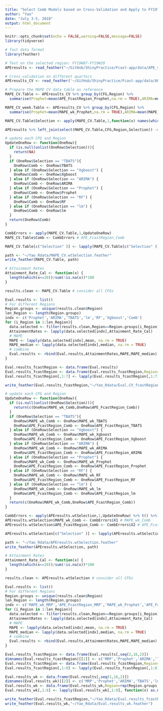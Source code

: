 ```yaml
---
title: "Select Comb Models based on Cross-Validation and Apply to FY19"
author: "Yao"
date: "July 3-5, 2018"
output: html_document
---
```


```r
knitr::opts_chunk$set(echo = FALSE,warning=FALSE,message=FALSE)
library(tidyverse)

# fast data format
library(feather)
```

```r
# Test on the selected region: FY19W07-FY19W20
APEresults <- read_feather("~/GitHub/ShinyPractice/Fcast-app/data/APE_values.feather")

# Cross-validation on different quarters
APEresults_CV <- read_feather('~/GitHub/ShinyPractice/Fcast-app/data/APE_values_CV.feather')

# Prepare the MAPE CV data table as reference
MAPE_CV.Table <- APEresults_CV %>% group_by(CFG,Region) %>% 
  summarise(Prophet=mean(APE_FcastRegion_Prophet,na.rm = TRUE),ARIMA=mean(APE_FcastRegion_ARIMA,na.rm = TRUE),TBATS=mean(APE_FcastRegion_TBATS,na.rm = TRUE),lm=mean(APE_FcastRegion_lm,na.rm = TRUE),RF=mean(APE_FcastRegion_RF,na.rm = TRUE),Xgboost=mean(APE_FcastRegion_Xgboost,na.rm = TRUE))

MAPE_CV_week.Table <- APEresults_CV %>% group_by(CFG,Region) %>% 
  summarise(Prophet=mean(MAPE_wk_Prophet,na.rm = TRUE),ARIMA=mean(MAPE_wk_ARIMA,na.rm = TRUE),TBATS=mean(MAPE_wk_TBATS,na.rm = TRUE),lm=mean(MAPE_wk_lm,na.rm = TRUE),RF=mean(MAPE_wk_RF,na.rm = TRUE),Xgboost=mean(MAPE_wk_Xgboost,na.rm = TRUE))

```

```r
MAPE_CV.Table$Selection <- apply(MAPE_CV.Table,1,function(x) names(which.min(x[3:8])))

APEresults %>% left_join(select(MAPE_CV.Table,CFG,Region,Selection)) -> APEresults.wtSelection
```

```r
# update each CFG and Region
UpdateOneRow <- function(OneRow){
  if (is.null(unlist(OneRow$Selection))){
    return(NA)
  }
  if (OneRow$Selection == "TBATS"){
    OneRow$Comb <- OneRow$TBATS
  } else if (OneRow$Selection == "Xgboost") {
    OneRow$Comb <- OneRow$Xgboost
  } else if (OneRow$Selection == "ARIMA") {
    OneRow$Comb <- OneRow$ARIMA
  } else if (OneRow$Selection == "Prophet") {
    OneRow$Comb <- OneRow$Prophet
  } else if (OneRow$Selection == "RF") {
    OneRow$Comb <- OneRow$RF
  } else if (OneRow$Selection == "lm") {
    OneRow$Comb <- OneRow$lm
  }
  return(OneRow$Comb)
}

CombErrors <- apply(MAPE_CV.Table,1,UpdateOneRow)
MAPE_CV.Table$Comb <- CombErrors # APE_FcastRegion_Comb

MAPE_CV.Table[c("Selection" )] <- lapply(MAPE_CV.Table[c("Selection" )], function(x) as.factor(as.character(x)))

path <- "~/Yao_Rdata/MAPE_CV.wtSelection.feather"
write_feather(MAPE_CV.Table, path)

# Attainment Rates
Attainment_Rate_Cal <- function(x) {
  length(which(x<=20))/sum(!is.na(x))*100
}

results.clean <- MAPE_CV.Table # consider all CFGs

Eval.results <- list()
# For different Regions
Region.groups <- unique(results.clean$Region)
len_Region <- length(Region.groups)
indx <- c('Prophet','ARIMA','TBATS','lm','RF','Xgboost','Comb')
for (i_Region in 1:len_Region){
  data.selected <- filter(results.clean,Region==Region.groups[i_Region])
  AttainmentRates <- lapply(data.selected[indx],Attainment_Rate_Cal)
  # MAPE
  MAPE <- lapply(data.selected[indx],mean, na.rm = TRUE)
  MAPE_median <- lapply(data.selected[indx],median, na.rm = TRUE)
  # combine
  Eval.results <- rbind(Eval.results,AttainmentRates,MAPE,MAPE_median)
}

Eval.results_fcastRegion <- data.frame(Eval.results)
Eval.results_fcastRegion <- data.frame(Eval.results_fcastRegion,Region=rep(Region.groups,each = 3),Results=c('Attainment_Rates','MAPE','MAPE_median'))
Eval.results_fcastRegion[,1:7] <- lapply(Eval.results_fcastRegion[,1:7], function(x) as.numeric(as.character(x)))

write_feather(Eval.results_fcastRegion,"~/Yao_Rdata/Eval.CV_fcastRegion.feather")
```

```r
# update each CFG and Region
UpdateOneRow <- function(OneRow){
  if (is.null(unlist(OneRow$Selection))){
    return(c(OneRow$MAPE_wk_Comb,OneRow$APE_FcastRegion_Comb))
  }
  if (OneRow$Selection == "TBATS"){
    OneRow$MAPE_wk_Comb <- OneRow$MAPE_wk_TBATS
    OneRow$APE_FcastRegion_Comb <- OneRow$APE_FcastRegion_TBATS
  } else if (OneRow$Selection == "Xgboost") {
    OneRow$MAPE_wk_Comb <- OneRow$MAPE_wk_Xgboost
    OneRow$APE_FcastRegion_Comb <- OneRow$APE_FcastRegion_Xgboost
  } else if (OneRow$Selection == "ARIMA") {
    OneRow$MAPE_wk_Comb <- OneRow$MAPE_wk_ARIMA
    OneRow$APE_FcastRegion_Comb <- OneRow$APE_FcastRegion_ARIMA
  } else if (OneRow$Selection == "Prophet") {
    OneRow$MAPE_wk_Comb <- OneRow$MAPE_wk_Prophet
    OneRow$APE_FcastRegion_Comb <- OneRow$APE_FcastRegion_Prophet
  } else if (OneRow$Selection == "RF") {
    OneRow$MAPE_wk_Comb <- OneRow$MAPE_wk_RF
    OneRow$APE_FcastRegion_Comb <- OneRow$APE_FcastRegion_RF
  } else if (OneRow$Selection == "lm") {
    OneRow$MAPE_wk_Comb <- OneRow$MAPE_wk_lm
    OneRow$APE_FcastRegion_Comb <- OneRow$APE_FcastRegion_lm
  }
  return(c(OneRow$MAPE_wk_Comb,OneRow$APE_FcastRegion_Comb))
}

CombErrors <- apply(APEresults.wtSelection,1,UpdateOneRow) %>% t() %>% data.frame()
APEresults.wtSelection$MAPE_wk_Comb <- CombErrors$X1 # MAPE_wk_Comb
APEresults.wtSelection$APE_FcastRegion_Comb <- CombErrors$X2 # APE_FcastRegion_Comb

APEresults.wtSelection[c("Selection" )] <- lapply(APEresults.wtSelection[c("Selection" )], function(x) as.character(x))

path <- "~/Yao_Rdata/APEresults.wtSelection.feather"
write_feather(APEresults.wtSelection, path)

# Attainment Rates
Attainment_Rate_Cal <- function(x) {
  length(which(x<=20))/sum(!is.na(x))*100
}

results.clean <- APEresults.wtSelection # consider all CFGs

Eval.results <- list()
# For different Regions
Region.groups <- unique(results.clean$Region)
len_Region <- length(Region.groups)
indx <- c('MAPE_wk_MRP','APE_FcastRegion_MRP','MAPE_wk_Prophet','APE_FcastRegion_Prophet','MAPE_wk_ARIMA','APE_FcastRegion_ARIMA','MAPE_wk_TBATS','APE_FcastRegion_TBATS','MAPE_wk_lm','APE_FcastRegion_lm','MAPE_wk_RF','APE_FcastRegion_RF','MAPE_wk_Xgboost','APE_FcastRegion_Xgboost','MAPE_wk_Comb','APE_FcastRegion_Comb')
for (i_Region in 1:len_Region){
  data.selected <- filter(results.clean,Region==Region.groups[i_Region])
  AttainmentRates <- lapply(data.selected[indx],Attainment_Rate_Cal)
  # MAPE
  MAPE <- lapply(data.selected[indx],mean, na.rm = TRUE)
  MAPE_median <- lapply(data.selected[indx],median, na.rm = TRUE)
  # combine
  Eval.results <- rbind(Eval.results,AttainmentRates,MAPE,MAPE_median)
}

Eval.results_fcastRegion <- data.frame(Eval.results[,seq(2,16,2)])
dimnames(Eval.results_fcastRegion)[[2]] <- c('MRP','Prophet','ARIMA','TBATS','lm','RF','Xgboost','Comb')
Eval.results_fcastRegion <- data.frame(Eval.results_fcastRegion,Region=rep(Region.groups,each = 3),Results=c('Attainment_Rates','MAPE','MAPE_median'))
Eval.results_fcastRegion[,1:8] <- lapply(Eval.results_fcastRegion[,1:8], function(x) as.numeric(as.character(x)))

Eval.results_wk <- data.frame(Eval.results[,seq(1,16,2)])
dimnames(Eval.results_wk)[[2]] <- c('MRP','Prophet','ARIMA','TBATS','lm','RF','Xgboost','Comb')
Eval.results_wk <- data.frame(Eval.results_wk,Region=rep(Region.groups,each = 3),Results=c('Attainment_Rates','MAPE','MAPE_median'))
Eval.results_wk[,1:8] <- lapply(Eval.results_wk[,1:8], function(x) as.numeric(as.character(x)))

write_feather(Eval.results_fcastRegion,"~/Yao_Rdata/Eval.results_fcastRegion.feather")
write_feather(Eval.results_wk,"~/Yao_Rdata/Eval.results_wk.feather")
```

